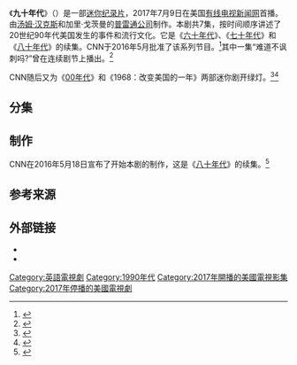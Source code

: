 {{Infobox television
| name            = 九十年代
| eng_name      = ''The Nineties''
| image                = 
| genre                = 纪录片
| theme_music_composer = {{tsl|en|Blake Neely||}}
| composer             = Nathaniel Blume
| country              = 美国
| language             = 英语
| num_seasons          = 1
| num_episodes         = 7
| runtime              = 60分钟
| network              = [[有线电视新闻网|有线电视新闻网]]
| picture_format       = [[高清电视|高清电视]]
| executive_producer   = [[汤姆·汉克斯|汤姆·汉克斯]]<br />{{tsl|en|Gary Goetzman||}}<br />Mark Herzog
| producer             = Alex Fleming<br />Laurens Grant<br />Talleah Bridges McMahon
| cinematography       = Jack Kney<br />Niles Harrison
| editor               = Stacy Goldate
| company              = [[有线电视新闻网|有线电视新闻网]]<br />[[普雷通公司|普雷通公司]]<br />Herzog & Company
| first_aired          = {{Start date|2017|07|9}}
| last_aired           = {{End date|2017|08|20}}
| preceded_by          = 《[[八十年代_(电视剧)|八十年代]]》
| followed_by          = 《[[00年代_(电视剧)|00年代]]》
| website              = http://www.cnn.com/shows/the-nineties
}}
《'''九十年代'''》（{{lang-en|''The Nineties''}}）是一部[[迷你剧集|迷你]][[纪录片|纪录片]]，2017年7月9日在美国[[有线电视新闻网|有线电视新闻网]]首播。由[[汤姆·汉克斯|汤姆·汉克斯]]和加里·戈茨曼的[[普雷通公司|普雷通公司]]制作。本剧共7集，按时间顺序讲述了20世纪90年代美国发生的事件和流行文化。它是《[[六十年代_(电视剧)|六十年代]]》、《[[七十年代_(电视剧)|七十年代]]》和《[[八十年代_(电视剧)|八十年代]]》的续集。CNN于2016年5月批准了该系列节目。<ref>{{cite web|url=https://variety.com/2016/tv/news/cnn-greenlights-the-nineties-documentaries-1201777468/|title=CNN Greenlights 'The Nineties' and Series on Comedy, Music|work=[[綜藝_(雜誌)|綜藝 (雜誌)]]|last=Steinberg|first=Brian|date=18 May 2016|accessdate=1 August 2016|archive-date=2019-07-04|archive-url=https://web.archive.org/web/20190704044519/https://variety.com/2016/tv/news/cnn-greenlights-the-nineties-documentaries-1201777468/|dead-url=no}}</ref>其中一集“难道不讽刺吗?”曾在连续剧节上播出。<ref>{{Cite news|url=https://variety.com/2017/tv/news/lauryn-hill-common-seriesfest-opening-night-1202032676/|title=Lauryn Hill, Common Set for SeriesFest Opening Night|last=Nyren|first=Erin|date=18 April 2017|work=[[綜藝_(雜誌)|綜藝 (雜誌)]]|accessdate=8 July 2017|archive-date=2020-07-16|archive-url=https://web.archive.org/web/20200716133042/https://variety.com/2017/tv/news/lauryn-hill-common-seriesfest-opening-night-1202032676/|dead-url=no}}</ref>

CNN随后又为《[[00年代_(电视剧)|00年代]]》和《1968：改变美国的一年》两部迷你剧开绿灯。<ref>{{Cite news|url=https://deadline.com/2017/05/cnn-adds-original-series-60s-70s-hln-unmasking-killer-upfronts-1202095460/|title=CNN Adds Series On 1960s & ’70s To Slate; HLN Adds ‘Unmasking A Killer’|last=Moraes|first=Lisa de|date=17 May 2017|work=[[Deadline_Hollywood|Deadline Hollywood]]|accessdate=13 May 2018|archive-date=2018-05-14|archive-url=https://web.archive.org/web/20180514065117/http://deadline.com/2017/05/cnn-adds-original-series-60s-70s-hln-unmasking-killer-upfronts-1202095460/|dead-url=no}}</ref><ref>{{Cite news|url=https://deadline.com/2018/04/cnn-six-new-original-series-2019-slate-projects-from-sanjay-gupta-vox-media-1202362425/|title=CNN Adds Six New Original Series To 2019 Slate; Projects From Sanjay Gupta, Vox Media, More|last=Petski|first=Denise|date=11 April 2018|work=[[Deadline_Hollywood|Deadline Hollywood]]|accessdate=13 May 2018|archive-date=2018-05-26|archive-url=https://web.archive.org/web/20180526043917/http://deadline.com/2018/04/cnn-six-new-original-series-2019-slate-projects-from-sanjay-gupta-vox-media-1202362425/|dead-url=no}}</ref>

== 分集 ==
{{Episode table|total_width=72|overall=|title=|airdate=|viewers=|country=US|episodes=
{{Episode list
| EpisodeNumber=1
| Title= The One About TV 
| OriginalAirDate={{Start date|2017|07|09}} 
| ShortSummary=
| Viewers=1.14<ref>{{Cite news|url=https://www.thewrap.com/cnns-the-nineties-premiere-wins-demo-but-viewers-prefer-the-eighties/|title=Ratings: TV Viewers Like 'The Eighties' More Than 'The Nineties' on CNN|date=10 July 2017|work=[[TheWrap|TheWrap]]|accessdate=7 August 2017|language=en-US|archive-date=2020-07-15|archive-url=https://web.archive.org/web/20200715083758/https://www.thewrap.com/cnns-the-nineties-premiere-wins-demo-but-viewers-prefer-the-eighties/|dead-url=no}}</ref>
}}

{{Episode list
| EpisodeNumber=2
| Title=Clinton: The Comeback Kid 
| OriginalAirDate={{start date|2017|07|16}} 
| ShortSummary=
| Viewers=0.968<ref>{{cite web|title=Scoreboard: Sunday, July 16|url=http://www.adweek.com/tvnewser/scoreboard-sunday-july-16|website=tvnewser|accessdate=2020-07-14|archive-date=2020-07-16|archive-url=https://web.archive.org/web/20200716214259/https://www.adweek.com/tvnewser/scoreboard-sunday-july-16/|dead-url=no}}</ref>
}}

{{Episode list
| EpisodeNumber=3
| Title=Can We All Get Along? 
| OriginalAirDate={{Start date|2017|07|23}} 
| ShortSummary=
| Viewers=0.861<ref>{{cite web|title=Scoreboard: Sunday, July 23|url=http://www.adweek.com/tvnewser/scoreboard-sunday-july-23|website=TVNewser|accessdate=2020-07-14|archive-date=2020-07-15|archive-url=https://web.archive.org/web/20200715164244/https://www.adweek.com/tvnewser/scoreboard-sunday-july-23/|dead-url=no}}</ref>
}}

{{Episode list
| EpisodeNumber=4
| Title=New World Order
| OriginalAirDate={{Start date|2017|07|30}} 
| ShortSummary=
| Viewers=0.950<ref>{{cite web|title=Scoreboard: Sunday, July 30|url=http://www.adweek.com/tvnewser/scoreboard-sunday-july-30|website=TVNewser|accessdate=2020-07-14|archive-date=2020-07-17|archive-url=https://web.archive.org/web/20200717045324/https://www.adweek.com/tvnewser/scoreboard-sunday-july-30/|dead-url=no}}</ref>
}}

{{Episode list
| EpisodeNumber=5
| Title=Terrorism Hits Home
| OriginalAirDate={{Start date|2017|08|06}} 
| ShortSummary=
| Viewers=1.003<ref>{{cite web|title=Scoreboard: Sunday, August 6|url=http://www.adweek.com/tvnewser/scoreboard-sunday-august-6|website=TVNewser|accessdate=2020-07-14|archive-date=2020-07-15|archive-url=https://web.archive.org/web/20200715111802/https://www.adweek.com/tvnewser/scoreboard-sunday-august-6/|dead-url=no}}</ref>
}}

{{Episode list
| EpisodeNumber=6
| Title=The Information Age
| OriginalAirDate={{Start date|2017|08|13}} 
| ShortSummary=
| Viewers=1.041<ref>{{Cite web|url=http://www.adweek.com/tvnewser/Scoreboard-Sunday-August-13|title=Scoreboard: Sunday, August 13|website=TVNewser|accessdate=25 August 2017|archive-date=2020-07-14|archive-url=https://web.archive.org/web/20200714152740/https://www.adweek.com/tvnewser/Scoreboard-Sunday-August-13/|dead-url=no}}</ref>
}}

{{Episode list
| EpisodeNumber=7
| Title=Isn't it Ironic?
| OriginalAirDate={{Start date|2017|08|20}} 
| ShortSummary=
| Viewers=0.952<ref>{{cite web|title=Scoreboard: Sunday, August 20|url=http://www.adweek.com/tvnewser/scoreboard-sunday-august-20|website=TVNewser|accessdate=2020-07-14|archive-date=2020-07-14|archive-url=https://web.archive.org/web/20200714140240/https://www.adweek.com/tvnewser/scoreboard-sunday-august-20/|dead-url=no}}</ref>
}}
}}

== 制作 ==
CNN在2016年5月18日宣布了开始本剧的制作，这是《[[八十年代_(电视剧)|八十年代]]》的续集。<ref>{{cite news|last1=de Moraes|first1=Lisa|title=CNN Adds Original Series About Historic Songs, Comedy, The ’90’s|url=https://deadline.com/2016/05/cnn-ads-original-series-about-historic-songs-comedy-the-90s-1201758585/|accessdate=3 September 2018|work=[[Deadline_Hollywood|Deadline Hollywood]]|publisher={{tsl|en|Penske Media Corporation||Penske Business Media, LLC}}|date=18 May 2016|archive-date=2020-07-14|archive-url=https://web.archive.org/web/20200714104425/https://deadline.com/2016/05/cnn-ads-original-series-about-historic-songs-comedy-the-90s-1201758585/|dead-url=no}}</ref>

== 参考来源 ==
{{reflist}}

== 外部链接 ==
*{{Official website|http://edition.cnn.com/shows/the-nineties}}
*{{IMDb title|5737432|The Nineties}}

{{DEFAULTSORT:The Nineties (miniseries)}}
[[Category:英語電視劇|Category:英語電視劇]]
[[Category:1990年代|Category:1990年代]]
[[Category:2017年開播的美國電視影集|Category:2017年開播的美國電視影集]]
[[Category:2017年停播的美國電視劇|Category:2017年停播的美國電視劇]]